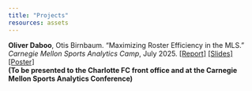 ```yaml
---
title: "Projects"
resources: assets
---
```


| **Oliver Daboo**, Otis Birnbaum. "Maximizing Roster Efficiency in the MLS. " *Carnegie Mellon Sports Analytics Camp*, July 2025. <a href="https://www.stat.cmu.edu/cmsac/sure/2025/showcase/soccer_roster/report.html" target="_blank"> [Report]</a> <a href="/assets/capstone_slides.pdf" target="_blank">[Slides]</a> <a href="https://www.stat.cmu.edu/cmsac/sure/2025/showcase/soccer_roster/poster.pdf" target="_blank"> [Poster]</a>
| **(To be presented to the Charlotte FC front office and at the Carnegie Mellon Sports Analytics Conference)**
